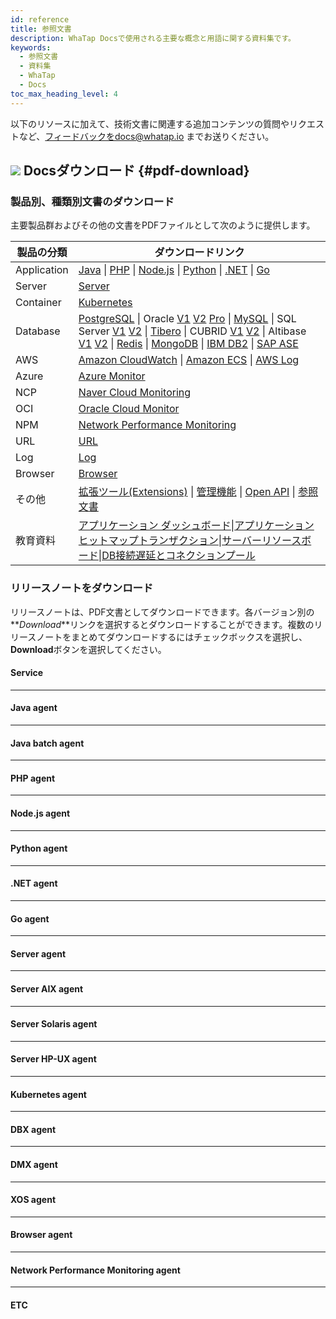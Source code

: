 ```yaml
---
id: reference
title: 参照文書
description: WhaTap Docsで使用される主要な概念と用語に関する資料集です。
keywords:
  - 参照文書
  - 資料集
  - WhaTap
  - Docs
toc_max_heading_level: 4
---
```


以下のリソースに加えて、技術文書に関連する追加コンテンツの質問やリクエストなど、フィードバックをdocs@whatap.io までお送りください。


<DocCardList/>

## ![](/img/ic-pdf-download.svg) Docsダウンロード {#pdf-download}

### 製品別、種類別文書のダウンロード

主要製品群およびその他の文書をPDFファイルとして次のように提供します。

<div class='download-pdf'>

| 製品の分類       | ダウンロードリンク                                                                                                                                                                                                                                                                                                                                                                                                                                                                                                                                                                                                                                                                                                                                                                                                                                                                                                                                                                                                                                                                                                                                                                                                                                                                                                                                                                                                                                                                                                                                                                                                                                                                                                      |
| ----------- | -------------------------------------------------------------------------------------------------------------------------------------------------------------------------------------------------------------------------------------------------------------------------------------------------------------------------------------------------------------------------------------------------------------------------------------------------------------------------------------------------------------------------------------------------------------------------------------------------------------------------------------------------------------------------------------------------------------------------------------------------------------------------------------------------------------------------------------------------------------------------------------------------------------------------------------------------------------------------------------------------------------------------------------------------------------------------------------------------------------------------------------------------------------------------------------------------------------------------------------------------------------------------------------------------------------------------------------------------------------------------------------------------------------------------------------------------------------------------------------------------------------------------------------------------------------------------------------------------------------------------------------------------------------------------------------------------------------- |
| Application | [Java](https://github.com/whatap/whatap-docs/releases/download/v2.15.0%40ja/whatap-apm-java-monitoring-ja.pdf) \| [PHP](https://github.com/whatap/whatap-docs/releases/download/v2.15.0%40ja/whatap-apm-php-monitoring-ja.pdf) \| [Node.js](https://github.com/whatap/whatap-docs/releases/download/v2.15.0%40ja/whatap-apm-nodejs-monitoring-ja.pdf) \| [Python](https://github.com/whatap/whatap-docs/releases/download/v2.15.0%40ja/whatap-apm-python-monitoring-ja.pdf) \| [.NET](https://github.com/whatap/whatap-docs/releases/download/v2.15.0%40ja/whatap-apm-dotnet-monitoring-ja.pdf) \| [Go](https://github.com/whatap/whatap-docs/releases/download/v2.15.0%40ja/whatap-apm-go-monitoring-ja.pdf)                                                                                                                                                                                                                                                                                                                                                                                                                                                                                                                                                                                                                                                                                                                                                                                                                                                                                                                                                                                                                                                  |
| Server      | [Server](https://github.com/whatap/whatap-docs/releases/download/v2.15.0%40ja/whatap-server-monitoring-ja.pdf)                                                                                                                                                                                                                                                                                                                                                                                                                                                                                                                                                                                                                                                                                                                                                                                                                                                                                                                                                                                                                                                                                                                                                                                                                                                                                                                                                                                                                                                                                                                                                                                                         |
| Container   | [Kubernetes](https://github.com/whatap/whatap-docs/releases/download/v2.15.0%40ja/whatap-kubernetes-monitoring-ja.pdf)                                                                                                                                                                                                                                                                                                                                                                                                                                                                                                                                                                                                                                                                                                                                                                                                                                                                                                                                                                                                                                                                                                                                                                                                                                                                                                                                                                                                                                                                                                                                                                                                 |
| Database    | [PostgreSQL](https://github.com/whatap/whatap-docs/releases/download/v2.15.0%40ja/whatap-db-postgresql-monitoring-ja.pdf) \| Oracle [V1](https://content.whatap.io/24/07/01/003046whatap-db-oracle-monitoring-ja.pdf) [V2](https://github.com/whatap/whatap-docs/releases/download/v2.15.0%40ja/whatap-db-oracle-v2-monitoring-ja.pdf) [Pro](https://github.com/whatap/whatap-docs/releases/download/v2.15.0%40ja/whatap-db-oracle-pro-monitoring-ja.pdf) \| [MySQL](https://github.com/whatap/whatap-docs/releases/download/v2.15.0%40ja/whatap-db-mysql-monitoring-ja.pdf) \| SQL Server [V1](https://content.whatap.io/24/11/01/003310whatap-db-mssql-monitoring-ja.pdf) [V2](https://github.com/whatap/whatap-docs/releases/download/v2.15.0%40ja/whatap-db-mssql-monitoring-ja.pdf) \| [Tibero](https://github.com/whatap/whatap-docs/releases/download/v2.15.0%40ja/whatap-db-tibero-monitoring-ja.pdf) \| CUBRID [V1](https://content.whatap.io/24/09/02/042728whatap-db-cubrid-monitoring-ja.pdf) [V2](https://github.com/whatap/whatap-docs/releases/download/v2.15.0%40ja/whatap-db-cubrid-monitoring-ja.pdf) \| Altibase [V1](https://content.whatap.io/24/08/01/044450whatap-db-altibase-monitoring-ja.pdf) [V2](https://github.com/whatap/whatap-docs/releases/download/v2.15.0%40ja/whatap-db-altibase-monitoring-ja.pdf) \| [Redis](https://github.com/whatap/whatap-docs/releases/download/v2.15.0%40ja/whatap-db-redis-monitoring-ja.pdf) \| [MongoDB](https://github.com/whatap/whatap-docs/releases/download/v2.15.0%40ja/whatap-db-mongodb-monitoring-ja.pdf) \| [IBM DB2](https://github.com/whatap/whatap-docs/releases/download/v2.15.0%40ja/whatap-db-db2-monitoring-ja.pdf) \| [SAP ASE](https://github.com/whatap/whatap-docs/releases/download/v2.15.0%40ja/whatap-db-sapase-monitoring-ja.pdf) |
| AWS         | [Amazon CloudWatch](https://github.com/whatap/whatap-docs/releases/download/v2.15.0%40ja/whatap-amazon-cloudwatch-ja.pdf) \| [Amazon ECS](https://github.com/whatap/whatap-docs/releases/download/v2.15.0%40ja/whatap-amazon-ecs-ja.pdf) \| [AWS Log](https://github.com/whatap/whatap-docs/releases/download/v2.15.0%40ja/whatap-aws-log-monitoring-ja.pdf)                                                                                                                                                                                                                                                                                                                                                                                                                                                                                                                                                                                                                                                                                                                                                                                                                                                                                                                                                                                                                                                                                                                                                                                                                                                                                                                                                                           |
| Azure       | [Azure Monitor](https://github.com/whatap/whatap-docs/releases/download/v2.15.0%40ja/whatap-azure-ja.pdf)                                                                                                                                                                                                                                                                                                                                                                                                                                                                                                                                                                                                                                                                                                                                                                                                                                                                                                                                                                                                                                                                                                                                                                                                                                                                                                                                                                                                                                                                                                                                                                                                              |
| NCP         | [Naver Cloud Monitoring](https://github.com/whatap/whatap-docs/releases/download/v2.15.0%40ja/whatap-ncloud-ja.pdf)                                                                                                                                                                                                                                                                                                                                                                                                                                                                                                                                                                                                                                                                                                                                                                                                                                                                                                                                                                                                                                                                                                                                                                                                                                                                                                                                                                                                                                                                                                                                                                                                    |
| OCI         | [Oracle Cloud Monitor](https://github.com/whatap/whatap-docs/releases/download/v2.15.0%40ja/whatap-oracle-cloud-ja.pdf)                                                                                                                                                                                                                                                                                                                                                                                                                                                                                                                                                                                                                                                                                                                                                                                                                                                                                                                                                                                                                                                                                                                                                                                                                                                                                                                                                                                                                                                                                                                                                                                                |
| NPM         | [Network Performance Monitoring](https://github.com/whatap/whatap-docs/releases/download/v2.15.0%40ja/whatap-network-performance-monitoring-ja.pdf)                                                                                                                                                                                                                                                                                                                                                                                                                                                                                                                                                                                                                                                                                                                                                                                                                                                                                                                                                                                                                                                                                                                                                                                                                                                                                                                                                                                                                                                                                                                                                                    |
| URL         | [URL](https://github.com/whatap/whatap-docs/releases/download/v2.15.0%40ja/whatap-url-monitoring-ja.pdf)                                                                                                                                                                                                                                                                                                                                                                                                                                                                                                                                                                                                                                                                                                                                                                                                                                                                                                                                                                                                                                                                                                                                                                                                                                                                                                                                                                                                                                                                                                                                                                                                               |
| Log         | [Log](https://github.com/whatap/whatap-docs/releases/download/v2.15.0%40ja/whatap-log-monitoring-ja.pdf)                                                                                                                                                                                                                                                                                                                                                                                                                                                                                                                                                                                                                                                                                                                                                                                                                                                                                                                                                                                                                                                                                                                                                                                                                                                                                                                                                                                                                                                                                                                                                                                                               |
| Browser     | [Browser](https://github.com/whatap/whatap-docs/releases/download/v2.15.0%40ja/whatap-browser-monitoring-ja.pdf)                                                                                                                                                                                                                                                                                                                                                                                                                                                                                                                                                                                                                                                                                                                                                                                                                                                                                                                                                                                                                                                                                                                                                                                                                                                                                                                                                                                                                                                                                                                                                                                                       |
| その他         | [拡張ツール(Extensions)](https://github.com/whatap/whatap-docs/releases/download/v2.15.0%40ja/whatap-extensions-ja.pdf) \| [管理機能](https://github.com/whatap/whatap-docs/releases/download/v2.15.0%40ja/whatap-manage-ja.pdf) \| [Open API](https://content.whatap.io/24/08/01/044452whatap-open-api-ja.pdf) \| [参照文書](https://github.com/whatap/whatap-docs/releases/download/v2.15.0%40ja/whatap-reference-ja.pdf)                                                                                                                                                                                                                                                                                                                                                                                                                                                                                                                                                                                                                                                                                                                                                                                                                                                                                                                                                                                                                                                                                                                                                                                                                                                                                                                            |
| 教育資料        | [アプリケーション ダッシュボード](https://content.whatap.io/24/02/01/052908whatap-best-practice-guides-about-apm-dashboard.pdf)\|[アプリケーション ヒットマップトランザクション](https://content.whatap.io/24/02/01/052909whatap-best-practice-guides-about-apm-hitmap-class.pdf)\|[サーバーリソースボード](https://content.whatap.io/24/02/01/052909whatap-best-practice-guides-about-server-dashboard.pdf)\|[DB接続遅延とコネクションプール](https://content.whatap.io/24/02/01/052909whatap-best-practice-guides-about-apm-dbc.pdf)                                                                                                                                                                                                                                                                                                                                                                                                                                                                                                                                                                                                                                                                                                                                                                                                                                                                                                                                                                                                                                                                                                                                                                                                                                       |

</div>


<div class='download-release-notes'>

### リリースノートをダウンロード

リリースノートは、PDF文書としてダウンロードできます。各バージョン別の**_Download_**リンクを選択するとダウンロードすることができます。複数のリリースノートをまとめてダウンロードするにはチェックボックスを選択し、**Download**ボタンを選択してください。

#### Service

<PdfDownload typeName='service' pdfList={svList} />

<hr/>

#### Java agent

<PdfDownload typeName='java' pdfList={javaList} />

<hr/>

#### Java batch agent

<PdfDownload typeName='javabatch' pdfList={javaBatchList} />

<hr/>

#### PHP agent

<PdfDownload typeName='php' pdfList={phpList} />

<hr/>

#### Node.js agent

<PdfDownload typeName='nodejs' pdfList={nodejsList} />

<hr/>

#### Python agent

<PdfDownload typeName='python' pdfList={pyList} />

<hr/>

#### .NET agent

<PdfDownload typeName='dotnet' pdfList={dotnetList} />

<hr/>

#### Go agent

<PdfDownload typeName='go' pdfList={goList} />

<hr/>

#### Server agent

<PdfDownload typeName='server' pdfList={serverList} />

<hr/>

#### Server AIX agent

<PdfDownload typeName='server-aix' pdfList={serveraixList} />

<hr/>

#### Server Solaris agent

<PdfDownload typeName='server-solaris' pdfList={serversolarisList} />

<hr/>

#### Server HP-UX agent

<PdfDownload typeName='server-hpux' pdfList={serverhpuxList} />

<hr/>

#### Kubernetes agent

<PdfDownload typeName='k8s' pdfList={k8sList} />

<hr/>

#### DBX agent

<PdfDownload typeName='dbx' pdfList={dbxList} />

<hr/>

#### DMX agent

<PdfDownload typeName='dmx' pdfList={dmxList} />

<hr/>

#### XOS agent

<PdfDownload typeName='xos' pdfList={xosList} />

<hr/>

#### Browser agent

<PdfDownload typeName='browser' pdfList={browserList} />

<hr/>

#### Network Performance Monitoring agent

<PdfDownload typeName='npm' pdfList={npmList} />

<hr/>

#### ETC

<PdfDownload typeName='etc' pdfList={etcList} />

</div>
